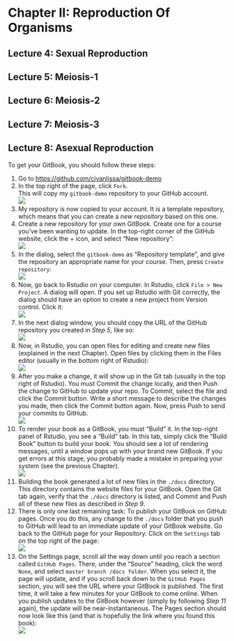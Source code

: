 # Chapter II: Reproduction Of Organisms

## Lecture 4: Sexual Reproduction

## Lecture 5: Meiosis-1

## Lecture 6: Meiosis-2

## Lecture 7: Meiosis-3

## Lecture 8: Asexual Reproduction

To get your GitBook, you should follow these steps:

1. Go to <https://github.com/cjvanlissa/gitbook-demo>
2. In the top right of the page, click `Fork`.  
    This will copy my `gitbook-demo` repository to your GitHub account.  
    ![](./img/settings.png)
3. My repository is now copied to your account. It is a template repository, which means that you can create a *new repository* based on this one.
4. Create a new repository for your own GitBook. Create one for a course you've been wanting to update. In the top-right corner of the GitHub website, click the + icon, and select "New repository":  
    ![](./img/new_repo.png)
5. In the dialog, select the `gitbook-demo` as "Repository template", and give the repository an appropriate name for your course. Then, press `Create repository`:  
    ![](./img/from_template.png)
6. Now, go back to Rstudio on your computer. In Rstudio, click `File > New Project`. A dialog will open. If you set up Rstudio with Git correctly, the dialog should have an option to create a new project from Version control. Click it:  
    ![](./img/new_project.png)
7. In the next dialog window, you should copy the URL of the GitHub repository you created in *Step 5*, like so:  
    ![](./img/new_git_project.png)
8. Now, in Rstudio, you can open files for editing and create new files (explained in the next Chapter). Open files by clicking them in the Files editor (usually in the bottom right of Rstudio):  
    ![](./img/files_editor.png)
9. After you make a change, it will show up in the Git tab (usually in the top right of Rstudio). You must Commit the change locally, and then Push the change to GitHub to update your repo. To Commit, select the file and click the Commit button. Write a short message to describe the changes you made, then click the Commit button again. Now, press Push to send your commits to GitHub.  
    ![](./img/commit_push.png)
10. To render your book as a GitBook, you must "Build" it. In the top-right panel of Rstudio, you see a "Build" tab. In this tab, simply click the "Build Book" button to build your book. You should see a lot of rendering messages, until a window pops up with your brand new GitBook. If you get errors at this stage, you probably made a mistake in preparing your system (see the previous Chapter).  
    ![](./img/build_book.png)
11. Building the book generated a lot of new files in the `./docs` directory. This directory contains the website files for your GitBook. Open the Git tab again, verify that the `./docs` directory is listed, and Commit and Push all of these new files as described in *Step 9*.
12. There is only one last remaining task: To publish your GitBook on GitHub pages. Once you do this, any change to the `./docs` folder that you push to GitHub will lead to an immediate update of your GitBook website. Go back to the GitHub page for your Repository. Click on the `Settings` tab on the top right of the page:  
    ![](./img/settings.png)
13. On the Settings page, scroll all the way down until you reach a section called `GitHub Pages`. There, under the "Source" heading, click the word `None`, and select `master branch /docs folder`. When you select it, the page will update, and if you scroll back down to the `GitHub Pages` section, you will see the URL where your GitBook is published. The first time, it will take a few minutes for your GitBook to come online. When you publish updates to the GitBook however (simply by following *Step 11* again), the update will be near-instantaneous. The Pages section should now look like this (and that is hopefully the link where you found this book):  
    ![](./img/pages_published.png)
